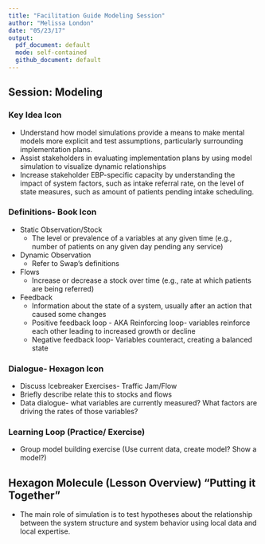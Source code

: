 ```yaml
---
title: "Facilitation Guide Modeling Session"
author: "Melissa London"
date: "05/23/17"
output:
  pdf_document: default
  mode: self-contained
  github_document: default
---
```


## Session: Modeling

### Key Idea Icon
* Understand how model simulations provide a means to make mental models more explicit and test assumptions, particularly surrounding implementation plans.
* Assist stakeholders in evaluating implementation plans by using model simulation to visualize dynamic relationships 
* Increase stakeholder EBP-specific capacity by understanding the impact of system factors, such as intake referral rate, on the level of state measures, such as amount of patients pending intake scheduling.


### Definitions- Book Icon

* Static Observation/Stock 
    +  The level or prevalence of a variables at any given time (e.g., number of patients on any given day pending any service)
* Dynamic Observation
    +  Refer to Swap’s definitions
* Flows
     + Increase or decrease a stock over time (e.g., rate at which patients are being referred)
* Feedback
     +  Information about the state of a system, usually after an action that caused some changes
     +  Positive feedback loop - AKA Reinforcing loop- variables reinforce each other leading to increased growth or decline
     +  Negative feedback loop- Variables counteract, creating a balanced state

### Dialogue- Hexagon Icon

* Discuss Icebreaker Exercises- Traffic Jam/Flow 
* Briefly describe relate this to stocks and flows
* Data dialogue- what variables are currently measured? What factors are driving the rates of those variables?

### Learning Loop (Practice/ Exercise)

* Group model building exercise (Use current data, create model? Show a model?)
    
## Hexagon Molecule (Lesson Overview) "Putting it Together"

* The main role of simulation is to test hypotheses about the relationship between the system structure and system behavior using local data and local expertise.

